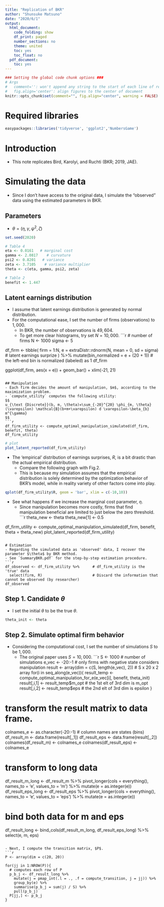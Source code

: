 ```yaml
---
title: "Replication of BKR"
author: "Shunsuke Matsuno"
date: "2020/6/1"
output:
  html_document:
    code_folding: show
    df_print: paged
    number_sections: no
    theme: united
    toc: yes
    toc_float: no
  pdf_document:
    toc: yes
---
```


```r
### Setting the global code chunk options ###
# Args
#   comment='': won't append any string to the start of each line of results
#   fig.align='center': align figures to the center of document
knitr::opts_chunk$set(comment="", fig.align="center", warning = FALSE)
```
# Required libraries
```r
easypackages::libraries('tidyverse', 'ggplot2','NumbersGame')
```


# Introduction
- This note replicates Bird, Karolyi, and Ruchti (BKR; 2019, JAE).

# Simulating the data
- Since I don't have access to the original data, I simulate the "observed" data using the estimated parameters in BKR.

## Parameters
- $\theta = (\eta, \gamma, \psi^2, \zeta)$
```r
set.seed(2020)

# Table 4
eta <- 0.0161   # marginal cost
gamma <- 2.0817    # curvature
psi2 <- 0.8201   # variance
zeta <- 3.7105    # variance multiplier
theta <- c(eta, gamma, psi2, zeta)

# Table 2
benefit <- 1.447
```

## Latent earnings distribution
- I assume that latent earnings distribution is generated by normal distribution.
- For the computational ease, I set the number of firms (observations) to $1,000$.
    - In BKR, the number of observations is $49,604$.
    - To get more clear histograms, try set $N=10,000$.
```r
# number of firms
N <- 1000
sigma <- 5

df_firm <- tibble(
  firm = 1:N,
  e = extraDistr::rdnorm(N, mean = 0, sd = sigma) # latent earnings surprize
  ) %>% 
  mutate(bin_normalized  = e + (20 + 1))    # the left-end bin is normalized (labeled) as 1
df_firm

ggplot(df_firm, aes(x = e)) +
  geom_bar() +
  xlim(-21, 21)
```

## Manipulation
- Each firm decides the amount of manipulation, $m$, according to the maximization problem.
- `compute_utility` computes the following utility:
$$
u_{\text {Discrete}}(b, m, \theta)=\sum_{-20}^{20} \phi_{m, \theta}(\varepsilon) \mathcal{B}(b+m+\varepsilon) d \varepsilon-\beta_{b} m^{\gamma}
$$
```r
df_firm_utility <- compute_optimal_manipulation_simulated(df_firm, benefit, theta)
df_firm_utility
```

```r
# plot
plot_latent_reported(df_firm_utility)
```

- The 'empirical' distribution of earnings surprises, $R$, is a bit drastic than the actual empirical distribution.
    - Compare the following graph with Fig.2.
    - This is because my simulation assumes that the empirical distribution is solely determined by the optimization behavior of BKR's model, while in reality variety of other factors come into play.
    
```r
qplot(df_firm_utility$R, geom = 'bar', xlim = c(-10,10))
```

- See what happens if we increase the marginal cost parameter, $\eta$.
    - Since manipulation becomes more costly, firms that find manipulation beneficial are limited to just below the zero threshold.
```r
theta_new <- theta
theta_new[1] <- 0.5

df_firm_utility <- compute_optimal_manipulation_simulated(df_firm, benefit, theta = theta_new)
plot_latent_reported(df_firm_utility)
```

# Estimation
- Regarding the simulated data as 'observed' data, I recover the parameter $\theta$ by BKR method.
- See `SummaryBKR.pdf` for the step-by-step estimation procedure.
```r
df_observed <- df_firm_utility %>%      # df_firm_utility is the 'true' data
  select(firm, R)                       # Discard the information that cannot be observed (by researcher)
df_observed
```
## Step 1. Candidate $\theta$
- I set the initial $\theta$ to be the true $\theta$.
```r
theta_init <- theta
```

## Step 2. Simulate optimal firm behavior
- Considering the computational cost, I set the number of simulations $S$ to be $1,000$.
    - The original paper uses $S=10,000$.
```r
S <- 1000   # number of simulations
e_vec <- -20:-1    # only firms with negative state considers manipulation
result <- array(dim = c(S, length(e_vec), 2))   # S x 20 x 2 array
for(i in seq_along(e_vec)){
  result_temp <- compute_optimal_manipulation_for_e(e_vec[i], benefit, theta_init)
  result[,i,1] <- result_temp$m_opt    # the 1st elt of 3rd dim is m_opt
  result[,i,2] <- result_temp$eps      # the 2nd elt of 3rd dim is epsilon
}

# transform the result matrix to data frame.
colnames_e <- as.character(-20:-1)    # column names are states (bins)
df_result_m <- data.frame(result[,,1])
df_result_eps <- data.frame(result[,,2])
colnames(df_result_m) <- colnames_e
colnames(df_result_eps) <- colnames_e

# transform to long data
df_result_m_long <- df_result_m %>% 
  pivot_longer(cols = everything(), names_to = 'e', values_to = 'm') %>% 
  mutate(e = as.integer(e))
df_result_eps_long <- df_result_eps %>% 
  pivot_longer(cols = everything(), names_to = 'e', values_to = 'eps') %>% 
  mutate(e = as.integer(e))

# bind both data for m and eps
df_result_long <- bind_cols(df_result_m_long, df_result_eps_long) %>% 
  select(e, m, eps)
```

- Next, I compute the transition matrix, $P$.
```r
P <- array(dim = c(20, 20))

for(jj in 1:NROW(P)){
  # computes each row of P
  p_b_j <- df_result_long %>% 
    mutate(j = pmap_int(.l = ., .f = compute_transition, j = jj)) %>% 
    group_by(e) %>% 
    summarise(p_b_j = sum(j) / S) %>% 
    pull(p_b_j)  
  P[jj,] <- p_b_j
}

```

